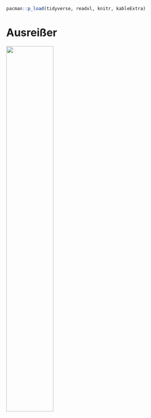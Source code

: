 ```r
pacman::p_load(tidyverse, readxl, knitr, kableExtra)
```

# Ausreißer

![](images/caution.png){fig-align="center" width="50%"}
